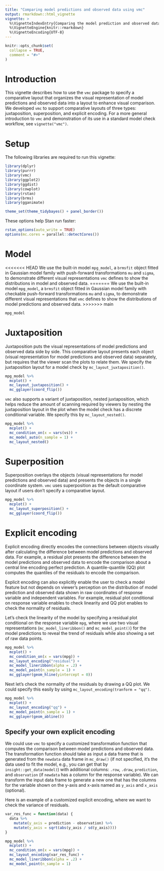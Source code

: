 ```yaml
---
title: "Comparing model predictions and observed data using vmc"
output: rmarkdown::html_vignette
vignette: >
  %\VignetteIndexEntry{Comparing the model prediction and observed data using vmc}
  %\VignetteEngine{knitr::rmarkdown}
  %\VignetteEncoding{UTF-8}
---
```


```r
knitr::opts_chunk$set(
  collapse = TRUE,
  comment = "#>"
)
```


# Introduction

This vignette describes how to use the `vmc` package to specify a comparative layout that organizes the visual representation of model predictions and observed data into a layout to enhance visual comparison. We developed `vmc` to support comparative layouts of three types: juxtaposition, superposition, and explicit encoding. For a more general introduction to `vmc` and demonstration of its use in a standard model check workflow, see `vignette("vmc")`.

# Setup

The following libraries are required to run this vignette:

```r
library(dplyr)
library(purrr)
library(vmc)
library(ggplot2)
library(ggdist)
library(cowplot)
library(rstan)
library(brms)
library(gganimate)

theme_set(theme_tidybayes() + panel_border())
```

These options help Stan run faster:

```r
rstan_options(auto_write = TRUE)
options(mc.cores = parallel::detectCores())
```


# Model

<<<<<<< HEAD
We use the built-in model `mpg_model`, a `brmsfit` object fitted in Gaussian model family with push-forward transformations `mu` and `sigma`, to demonstrate different visual representations `vmc` defines to show the distributions in model and observed data. 
=======
We use the built-in model `mpg_model`, a `brmsfit` object fitted in Gaussian model family with checkable push-forward transformations `mu` and `sigma`, to demonstrate different visual representations that `vmc` defines to show the distributions of model predictions and observed data. 
>>>>>>> main

```r
mpg_model
```

# Juxtaposition

Juxtaposition puts the visual representations of model predictions and observed data side by side. This comparative layout presents each object (visual representation for model predictions and observed data) separately, but requires that the viewer scan the plots to relate them. We specify the juxtaposition layout for a model check by `mc_layout_juxtaposition()`.

```r
mpg_model %>%
  mcplot() +
  mc_layout_juxtaposition() +
  mc_gglayer(coord_flip())
```

`vmc` also supports a variant of juxtaposition, nested juxtaposition, which helps reduce the amount of scanning required by viewers by nesting the juxtaposition layout in the plot when the model check has a discrete conditional variable. We specify this by `mc_layout_nested()`.

```r
mpg_model %>%
  mcplot() +
  mc_condition_on(x = vars(vs)) +
  mc_model_auto(n_sample = 1) +
  mc_layout_nested()
```

# Superposition

Superposition overlays the objects (visual representations for model predictions and observed data) and presents the objects in a single coordinate system. `vmc` uses superposition as the default comparative layout if users don't specify a comparative layout.

```r
mpg_model %>%
  mcplot() +
  mc_layout_superposition() +
  mc_gglayer(coord_flip())
```

# Explicit encoding

Explicit encoding directly encodes the connections between objects visually after calculating the difference between model predictions and observed data. For example, a residual plot presents the difference between the model predictions and observed data to encode the comparison about a central line encoding perfect prediction. A quantile-quantile (QQ) plot computes the quantiles of the residuals to encode the comparison. 

Explicit encoding can also explicitly enable the user to check a model feature but not depends on viewer's perception on the distribution of model prediction and observed data shown in raw coordinates of response variable and independent variables. For example, residual plot conditional on response variable enables to check linearity and QQ plot enables to check the normality of residuals.

Let's check the linearity of the model by specifying a residual plot conditional on the response variable `mpg`, where we use two visual representations (`mc_model_lineribbon()` and `mc_model_point()`) for the model predictions to reveal the trend of residuals while also showing a set of raw data points.

```r
mpg_model %>% 
  mcplot() + 
  mc_condition_on(x = vars(mpg)) + 
  mc_layout_encoding("residual") + 
  mc_model_lineribbon(alpha = .2) + 
  mc_model_point(n_sample = 1) + 
  mc_gglayer(geom_hline(yintercept = 0))
```

Next let's check the normality of the residuals by drawing a QQ plot. We could specify this easily by using `mc_layout_encoding(tranform = "qq")`.

```r
mpg_model %>% 
  mcplot() + 
  mc_layout_encoding("qq") + 
  mc_model_point(n_sample = 1) + 
  mc_gglayer(geom_abline())
```

## Specify your own explicit encoding

We could use `vmc` to specify a customized transformation function that computes the comparison between model predictions and observed data. The transformation function should take as input a data frame that is generated from the `newdata` data frame in `mc_draw()` (if not specified, it's the data used to fit the model, e.g., you can get that by `insight::get_data(model)`) with additional columns: `.row`, `.draw`, `prediction`, and `observation` (if `newdata` has a column for the response variable). We can transform the input data frame to generate a new one that has the columns for the variable shown on the y-axis and x-axis named as `y_axis` and `x_axis` (optional).

Here is an example of a customized explicit encoding, where we want to check the variance of residuals. 

```r
var_res_func = function(data) {
  data %>%
    mutate(y_axis = prediction - observation) %>%
    mutate(y_axis = sqrt(abs(y_axis / sd(y_axis))))
}

mpg_model %>% 
  mcplot() + 
  mc_condition_on(x = vars(mpg)) + 
  mc_layout_encoding(var_res_func) + 
  mc_model_lineribbon(alpha = .2) + 
  mc_model_point(n_sample = 1)
```


